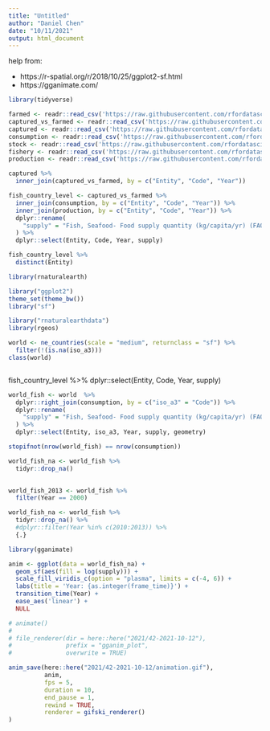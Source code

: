 ```yaml
---
title: "Untitled"
author: "Daniel Chen"
date: "10/11/2021"
output: html_document
---
```


help from:

- https://r-spatial.org/r/2018/10/25/ggplot2-sf.html
- https://gganimate.com/

```r
library(tidyverse)

farmed <- readr::read_csv('https://raw.githubusercontent.com/rfordatascience/tidytuesday/master/data/2021/2021-10-12/aquaculture-farmed-fish-production.csv')
captured_vs_farmed <- readr::read_csv('https://raw.githubusercontent.com/rfordatascience/tidytuesday/master/data/2021/2021-10-12/capture-fisheries-vs-aquaculture.csv')
captured <- readr::read_csv('https://raw.githubusercontent.com/rfordatascience/tidytuesday/master/data/2021/2021-10-12/capture-fishery-production.csv')
consumption <- readr::read_csv('https://raw.githubusercontent.com/rfordatascience/tidytuesday/master/data/2021/2021-10-12/fish-and-seafood-consumption-per-capita.csv')
stock <- readr::read_csv('https://raw.githubusercontent.com/rfordatascience/tidytuesday/master/data/2021/2021-10-12/fish-stocks-within-sustainable-levels.csv')
fishery <- readr::read_csv('https://raw.githubusercontent.com/rfordatascience/tidytuesday/master/data/2021/2021-10-12/global-fishery-catch-by-sector.csv')
production <- readr::read_csv('https://raw.githubusercontent.com/rfordatascience/tidytuesday/master/data/2021/2021-10-12/seafood-and-fish-production-thousand-tonnes.csv')

```

```r
captured %>%
  inner_join(captured_vs_farmed, by = c("Entity", "Code", "Year"))
```

```r
fish_country_level <- captured_vs_farmed %>%
  inner_join(consumption, by = c("Entity", "Code", "Year")) %>%
  inner_join(production, by = c("Entity", "Code", "Year")) %>%
  dplyr::rename(
    "supply" = "Fish, Seafood- Food supply quantity (kg/capita/yr) (FAO, 2020)"
  ) %>%
  dplyr::select(Entity, Code, Year, supply)
```

```r
fish_country_level %>%
  distinct(Entity)
```

```r
library(rnaturalearth)
```


```r
library("ggplot2")
theme_set(theme_bw())
library("sf")

library("rnaturalearthdata")
library(rgeos)

world <- ne_countries(scale = "medium", returnclass = "sf") %>%
  filter(!(is.na(iso_a3)))
class(world)

```

```r

```

fish_country_level
 %>%
  dplyr::select(Entity, Code, Year, supply)

```r
world_fish <- world  %>%
  dplyr::right_join(consumption, by = c("iso_a3" = "Code")) %>%
  dplyr::rename(
    "supply" = "Fish, Seafood- Food supply quantity (kg/capita/yr) (FAO, 2020)"
  ) %>%
  dplyr::select(Entity, iso_a3, Year, supply, geometry)

stopifnot(nrow(world_fish) == nrow(consumption))
```

```r
world_fish_na <- world_fish %>%
  tidyr::drop_na()
  
```


```r
world_fish_2013 <- world_fish %>%
  filter(Year == 2000)
```

```r
world_fish_na <- world_fish %>%
  tidyr::drop_na() %>%
  #dplyr::filter(Year %in% c(2010:2013)) %>%
  {.}
```



```r
library(gganimate)

anim <- ggplot(data = world_fish_na) +
  geom_sf(aes(fill = log(supply))) +
  scale_fill_viridis_c(option = "plasma", limits = c(-4, 6)) +
  labs(title = 'Year: {as.integer(frame_time)}') +
  transition_time(Year) +
  ease_aes('linear') +
  NULL

# animate()
# 
# file_renderer(dir = here::here("2021/42-2021-10-12"),
#               prefix = "gganim_plot",
#               overwrite = TRUE)

anim_save(here::here("2021/42-2021-10-12/animation.gif"),
          anim,
          fps = 5,
          duration = 10,
          end_pause = 1,
          rewind = TRUE,
          renderer = gifski_renderer()
)
```
